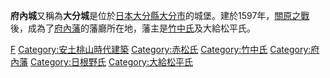 {{日本城郭概要表|
img = Image:Funai_Castle_01.jpg|
img_capt = 西丸二重櫓、宗門櫓及東丸着到櫓|
img_width =260px|
name = 府內城|
nihongo=府内城|
hiragana=ふないじょう|
romaji=Funai-jō|
pref = 大分縣|
ar_called = 大分城、荷揚城、白雉城|
struct = 梯郭式平城|
tower_struct = ''不明(4重。形式には諸説あり)''|
builders = 福原直高|
build_y = 1597年|
revamp = 竹中重利|
rulers = 竹中氏、大給松平氏|
reject_y = 1872年|
remains = 現存櫓、石垣、堀
|cultural asset = 大分縣文化財（人質櫓、宗門櫓）
|rebuilding things = 櫓、門、橋
|location = {{Coord|33|14|26.31|N|131|36|41.16|E|scale:20000}} |
}}

'''府內城'''又稱為'''大分城'''是位於[[日本|日本]][[大分縣|大分縣]][[大分市|大分市]]的城堡。建於1597年，[[關原之戰|關原之戰]]後，成為了[[府內藩|府內藩]]的藩廳所在地，藩主是[[竹中氏|竹中氏]]及大給松平氏。

{{日本100名城}}

[[Category:大分縣城堡|F]]
[[Category:安土桃山時代建築|Category:安土桃山時代建築]]
[[Category:赤松氏|Category:赤松氏]]
[[Category:竹中氏|Category:竹中氏]]
[[Category:府內藩|Category:府內藩]]
[[Category:日根野氏|Category:日根野氏]]
[[Category:大給松平氏|Category:大給松平氏]]